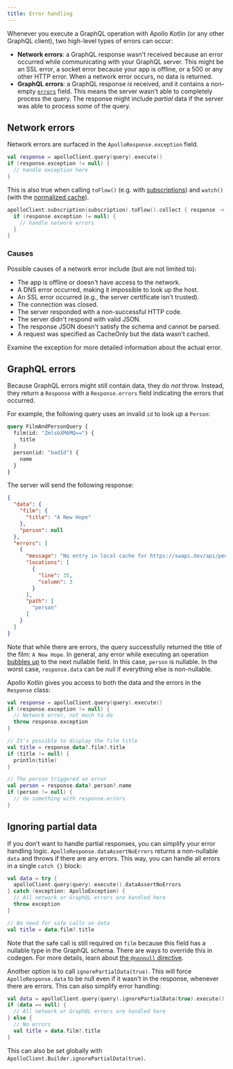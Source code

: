 ```yaml
---
title: Error handling
---
```


Whenever you execute a GraphQL operation with Apollo Kotlin (or any other GraphQL client), two high-level types of errors can occur:

* **Network errors**: a GraphQL response wasn't received because an error occurred while communicating with your GraphQL server. This might be an SSL error, a socket error because your app is offline, or a 500 or any other HTTP error. When a network error occurs, no data is returned.
* **GraphQL errors**: a GraphQL response _is_ received, and it contains a non-empty [`errors`](https://spec.graphql.org/draft/#sec-Errors) field. This means the server wasn't able to completely process the query. The response might include _partial_ data if the server was able to process _some_ of the query.


## Network errors

Network errors are surfaced in the `ApolloResponse.exception` field.

```kotlin
val response = apolloClient.query(query).execute()
if (response.exception != null) {
  // handle exception here
}
```

This is also true when calling `toFlow()` (e.g. with [subscriptions](../essentials/subscription)) and `watch()` (with the [normalized cache](../caching/query-watchers)).

```kotlin
apolloClient.subscription(subscription).toFlow().collect { response ->
  if (response.exception != null) {
    // handle network errors
  }
}
```

### Causes

Possible causes of a network error include (but are not limited to):

* The app is offline or doesn't have access to the network.
* A DNS error occurred, making it impossible to look up the host.
* An SSL error occurred (e.g., the server certificate isn't trusted).
* The connection was closed.
* The server responded with a non-successful HTTP code.
* The server didn't respond with valid JSON.
* The response JSON doesn't satisfy the schema and cannot be parsed.
* A request was specified as CacheOnly but the data wasn't cached.

Examine the exception for more detailed information about the actual error.

## GraphQL errors

Because GraphQL errors might still contain data, they do _not_ throw. Instead, they return a `Response` with a `Response.errors` field indicating the errors that occurred.

For example, the following query uses an invalid `id` to look up a `Person`:

```graphql
query FilmAndPersonQuery {
  film(id: "ZmlsbXM6MQ==") {
    title
  }
  person(id: "badId") {
    name
  }
}
```

The server will send the following response:

```json
{
  "data": {
    "film": {
      "title": "A New Hope"
    },
    "person": null
  },
  "errors": [
    {
      "message": "No entry in local cache for https://swapi.dev/api/people/m�H/",
      "locations": [
        {
          "line": 35,
          "column": 3
        }
      ],
      "path": [
        "person"
      ]
    }
  ]
}
```

Note that while there are errors, the query successfully returned the title of the film: `A New Hope`. In general, any error while executing an operation [bubbles up](https://spec.graphql.org/draft/#sec-Errors) to the next nullable field. In this case, `person` is nullable. In the worst case, `response.data` can be null if everything else is non-nullable.

Apollo Kotlin gives you access to both the data and the errors in the `Response` class:

```kotlin
val response = apolloClient.query(query).execute()
if (response.exception != null) {
  // Network error, not much to do
  throw response.exception
}

// It's possible to display the film title
val title = response.data?.film?.title
if (title != null) {
  println(title)
}

// The person triggered an error
val person = response.data?.person?.name
if (person != null) {
  // do something with response.errors
}
```

## Ignoring partial data

If you don't want to handle partial responses, you can simplify your error handling logic. `ApolloResponse.dataAssertNoErrors` returns a non-nullable `data` and throws if there are any errors. This way, you can handle all errors in a single `catch {}` block:

```kotlin
val data = try {
  apolloClient.query(query).execute().dataAssertNoErrors
} catch (exception: ApolloException) {
  // All network or GraphQL errors are handled here
  throw exception
}

// No need for safe calls on data
val title = data.film?.title
```

Note that the safe call is still required on `film` because this field has a nullable type in the GraphQL schema. There are ways to override this in codegen. For more details, learn about [the `@nonnull` directive](../advanced/nonnull).

Another option is to call `ignorePartialData(true)`. This will force `ApolloResponse.data` to be null even if it wasn't in the response, whenever there are errors. This can also simplify error handling:

```kotlin
val data = apolloClient.query(query).ignorePartialData(true).execute().data
if (data == null) {
  // All network or GraphQL errors are handled here
} else {
  // No errors
  val title = data.film?.title
}
```
This can also be set globally with `ApolloClient.Builder.ignorePartialData(true)`.

